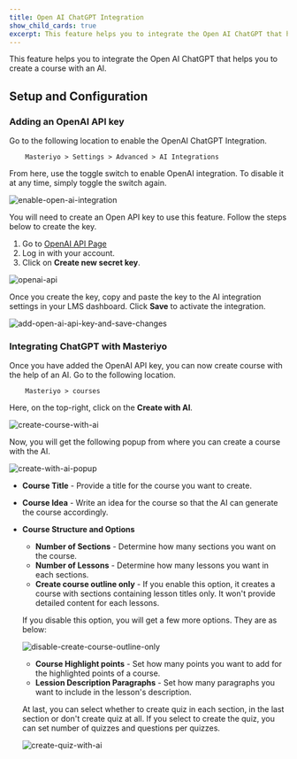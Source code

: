 ```yaml
---
title: Open AI ChatGPT Integration
show_child_cards: true
excerpt: This feature helps you to integrate the Open AI ChatGPT that helps you to create a course with an AI.
---
```


This feature helps you to integrate the Open AI ChatGPT that helps you to create a course with an AI.

## Setup and Configuration

### Adding an OpenAI API key

Go to the following location to enable the OpenAI ChatGPT Integration.

        Masteriyo > Settings > Advanced > AI Integrations

From here, use the toggle switch to enable OpenAI integration. To disable it at any time, simply toggle the switch again. 

![enable-open-ai-integration](https://github.com/user-attachments/assets/45b3dc9c-4a69-479d-a197-b0b81a35d6ea)

You will need to create an Open API key to use this feature. Follow the steps below to create the key.

1. Go to [OpenAI API Page](https://platform.openai.com/account/api-keys)
2. Log in with your account.
3. Click on **Create new secret key**.

![openai-api](https://github.com/Masteriyo/masteriyo-docs/assets/75772539/116a2b67-92c9-46ea-be68-bade4e51c95d)

Once you create the key, copy and paste the key to the AI integration settings in your LMS dashboard. Click **Save** to activate the integration.

![add-open-ai-api-key-and-save-changes](https://github.com/user-attachments/assets/0cac057f-9e06-4e0b-b980-ff0bb5e96a42)


### Integrating ChatGPT with Masteriyo

Once you have added the OpenAI API key, you can now create course with the help of an AI. Go to the following location.

        Masteriyo > courses

Here, on the top-right, click on the **Create with AI**. 

![create-course-with-ai](https://github.com/Masteriyo/masteriyo-docs/assets/75772539/7d3a061d-689d-496b-9420-dbe4688ed0e3)

Now, you will get the following popup from where you can create a course with the AI.

![create-with-ai-popup](https://github.com/Masteriyo/masteriyo-docs/assets/75772539/c74af466-9b17-4ab0-ad70-a3809530baca)

- **Course Title** - Provide a title for the course you want to create.
- **Course Idea** - Write an idea for the course so that the AI can generate the course accordingly.
- **Course Structure and Options**
  - **Number of Sections** - Determine how many sections you want on the course.
  - **Number of Lessons** - Determine how many lessons you want in each sections.
  - **Create course outline only** - If you enable this option, it creates a course with sections containing lesson titles only. It won't provide detailed content for each lessons. 

  If you disable this option, you will get a few more options. They are as below:

  ![disable-create-course-outline-only](https://github.com/Masteriyo/masteriyo-docs/assets/75772539/92c8862a-3535-4b00-84e2-fdfd67c0a8be)

  - **Course Highlight points** - Set how many points you want to add for the highlighted points of a course.
  - **Lession Description Paragraphs** - Set how many paragraphs you want to include in the lesson's description.

  At last, you can select whether to create quiz in each section, in the last section or don't create quiz at all. If you select to create the quiz, you can set number of quizzes and questions per quizzes.

  ![create-quiz-with-ai](https://github.com/Masteriyo/masteriyo-docs/assets/75772539/bbe98ae8-c7a3-471e-b959-985748a8f9fe)
